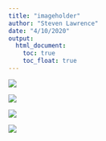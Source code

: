 ```yaml
---
title: "imageholder"
author: "Steven Lawrence"
date: "4/10/2020"
output: 
  html_document:
    toc: true
    toc_float: true
---
```



![](zipsmap_UHF_Blackpct.svg)

![](zipsmap_UHF_Foreign-Born.svg)

![](zipsmap_UHF_whitepct.svg)

![](zipsmap_UHF_fpm2.5.svg)
